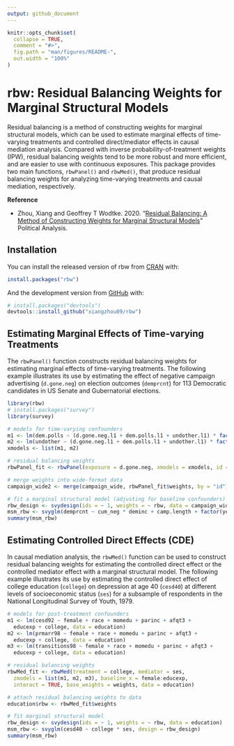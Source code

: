 ```yaml
---
output: github_document
---
```


<!-- README.md is generated from README.Rmd. Please edit that file -->

```r
knitr::opts_chunk$set(
  collapse = TRUE,
  comment = "#>",
  fig.path = "man/figures/README-",
  out.width = "100%"
)
```

# rbw: Residual Balancing Weights for Marginal Structural Models

Residual balancing is a method of constructing weights for marginal structural models, which can be used to estimate marginal effects of time-varying treatments and controlled direct/mediator effects in causal mediation analysis. Compared with inverse probability-of-treatment weights (IPW), residual balancing weights tend to be more robust and more efficient, and are easier to use with continuous exposures. This package provides two main functions, `rbwPanel()` and `rbwMed()`, that produce residual balancing weights for analyzing time-varying treatments and causal mediation, respectively.

**Reference**

- Zhou, Xiang and Geoffrey T Wodtke. 2020. "[Residual Balancing: A Method of Constructing Weights for Marginal Structural Models](https://doi.org/10.1017/pan.2020.2)" Political Analysis.

## Installation

You can install the released version of rbw from [CRAN](https://CRAN.R-project.org) with:

``` r
install.packages("rbw")
```

And the development version from [GitHub](https://github.com/) with:

``` r
# install.packages("devtools")
devtools::install_github("xiangzhou09/rbw")
```

## Estimating Marginal Effects of Time-varying Treatments

The `rbwPanel()` function constructs residual balancing weights for estimating marginal effects of time-varying treatments. The following example illustrates its use by estimating the effect of negative campaign advertising (`d.gone.neg`) on election outcomes (`demprcnt`) for 113 Democratic candidates in US Senate and Gubernatorial elections. 

```r
library(rbw)
# install.packages("survey")
library(survey)

# models for time-varying confounders
m1 <- lm(dem.polls ~ (d.gone.neg.l1 + dem.polls.l1 + undother.l1) * factor(week), data = campaign_long)
m2 <- lm(undother ~ (d.gone.neg.l1 + dem.polls.l1 + undother.l1) * factor(week), data = campaign_long)
xmodels <- list(m1, m2)

# residual balancing weights
rbwPanel_fit <- rbwPanel(exposure = d.gone.neg, xmodels = xmodels, id = id, time = week, data = campaign_long)

# merge weights into wide-format data
campaign_wide2 <- merge(campaign_wide, rbwPanel_fit$weights, by = "id")

# fit a marginal structural model (adjusting for baseline confounders)
rbw_design <- svydesign(ids = ~ 1, weights = ~ rbw, data = campaign_wide2)
msm_rbw <- svyglm(demprcnt ~ cum_neg * deminc + camp.length + factor(year) + office, design = rbw_design)
summary(msm_rbw)
```

## Estimating Controlled Direct Effects (CDE)

In causal mediation analysis, the `rbwMed()` function can be used to construct residual balancing weights for estimating the controlled direct effect or the controlled mediator effect with a marginal structural model. The following example illustrates its use by estimating the controlled direct effect of college education (`college`) on depression at age 40 (`cesd40`) at different levels of socioeconomic status (`ses`) for a subsample of respondents in the National Longitudinal Survey of Youth, 1979.

```r
# models for post-treatment confounders
m1 <- lm(cesd92 ~ female + race + momedu + parinc + afqt3 +
  educexp + college, data = education)
m2 <- lm(prmarr98 ~ female + race + momedu + parinc + afqt3 +
  educexp + college, data = education)
m3 <- lm(transitions98 ~ female + race + momedu + parinc + afqt3 +
  educexp + college, data = education)

# residual balancing weights
rbwMed_fit <- rbwMed(treatment = college, mediator = ses,
  zmodels = list(m1, m2, m3), baseline_x = female:educexp,
  interact = TRUE, base_weights = weights, data = education)

# attach residual balancing weights to data
education$rbw <- rbwMed_fit$weights

# fit marginal structural model
rbw_design <- svydesign(ids = ~ 1, weights = ~ rbw, data = education)
msm_rbw <- svyglm(cesd40 ~ college * ses, design = rbw_design)
summary(msm_rbw)
```

